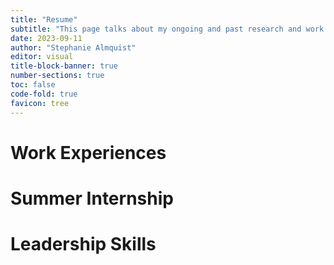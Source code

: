 ```yaml
---
title: "Resume"
subtitle: "This page talks about my ongoing and past research and work experiences"
date: 2023-09-11
author: "Stephanie Almquist"
editor: visual
title-block-banner: true
number-sections: true
toc: false
code-fold: true
favicon: tree
---
```


# Work Experiences

# Summer Internship

# Leadership Skills
